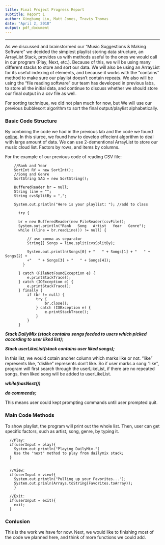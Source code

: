 ```yaml
---
title: Final Project Progress Report
subtitle: Report 1
author: Xingbang Liu, Matt Jones, Travis Thomas
date: "April 2, 2018"
output: pdf_document
---
```

***

  As we discussed and brainstormed our "Music Suggestions & Making Software" we decided the simplest playlist storing data structure, an ArrayList Stack, provides us with methods useful to the ones we would call in our program (Play, Next, etc.). Because of this, we will be using many different stacks to store and sort our data. We will also be using an ArrayList for its useful indexing of elements, and because it works with the "contains" method to make sure our playlist doesn't contain repeats. We also will be using the "file reading software" our team has developed in previous labs, to store all the initial data, and continue to discuss whether we should store our final output in a csv file as well.

  For sorting technique, we did not plan much for now, but We will use our previous bubblesort algorithm to sort the final output/playlist alphabetically.

### Basic Code Structure

  By conbining the code we had in the previous lab and the code we found [online](https://dzone.com/articles/how-to-read-a-big-csv-file-with-java-8-and-stream). In this siurce, we found how to develop effecient algorithm to deal with large amount of data. We can use 2-dementional ArrayList to store our music cloud list. Factors by rows, and items by columns.

  For the example of our previous code of reading CSV file:
```
    //Rank and Year
    SortInt RY = new SortInt();
    //Song and Genre
    SortString SAG = new SortString();

    BufferedReader br = null;
    String line = "";
    String cvsSplitBy = ",";

    System.out.println("Here is your playlist: "); //add to class

      try {

      br = new BufferedReader(new FileReader(csvFile));
      System.out.println("Rank   Song   Artist   Year   Genre");
      while ((line = br.readLine()) != null) {

          // use comma as separator
          String[] Songs = line.split(cvsSplitBy);

          System.out.println(Songs[0] + "   " + Songs[1] + "   " + Songs[2] + 
          +"   " + Songs[3] + "   " + Songs[4]);
        }

      } catch (FileNotFoundException e) {
          e.printStackTrace();
      } catch (IOException e) {
          e.printStackTrace();
      } finally {
          if (br != null) {
              try {
                  br.close();
              } catch (IOException e) {
                  e.printStackTrace();
              }
          }
      }
```

  ***Stack DailyMix (stack contains songs feeded to users which picked according to user liked list);***
  
  ***Stack userLikeList(stack contains user liked songs);***
  
  In this list, we would cotain anoher column which marks like or not. "like" represents like, "dislike" represents don't like. So if user marks a song "like", program will first search through the userLikeList, if there are no repeated songs, then liked song will be added to userLikeList.
  
  ***while(hasNext())***
  
  ***do commends;***
  
  This means user could kept prompting commands until user prompted quit.

### Main Code Methods

  To show playlist, the program will print out the whole list. Then, user can get specific factors, such as artist, song, genre, by typing it. 
  
```
  //Play: 
  if(userInput = play){
	System.out.println("Playing DailyMix.")
	Use the "next" method to play from dailymix stack;
  }
  

  //View:
  if(userInput = view){
	System.out.println("Pulling up your Favorites...");
	System.out.prinln(Arrays.toString(Favorites.toArray));
	}
	
  //Exit: 
  if(userInput = exit){
	exit;
  }
```
### Conlusion

  This is the work we have for now. Next, we would like to finishing most of the code we planned here, and think of more functions we could add. 